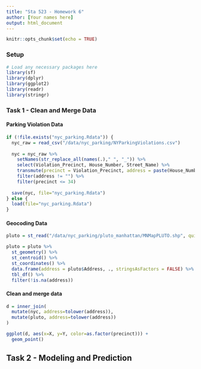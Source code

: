 ```yaml
---
title: "Sta 523 - Homework 6"
author: [Your names here]
output: html_document
---
```


```r
knitr::opts_chunk$set(echo = TRUE)
```

### Setup

```r
# Load any necessary packages here
library(sf)
library(dplyr)
library(ggplot2)
library(readr)
library(stringr)
```

### Task 1 - Clean and Merge Data

#### Parking Violation Data

```r
if (!file.exists("nyc_parking.Rdata")) {
  nyc_raw = read_csv("/data/nyc_parking/NYParkingViolations.csv") 
  
  nyc = nyc_raw %>%
    setNames(str_replace_all(names(.)," ", "_")) %>%
    select(Violation_Precinct, House_Number, Street_Name) %>%
    transmute(precinct = Violation_Precinct, address = paste(House_Number, Street_Name)) %>%
    filter(address != "") %>%
    filter(precinct <= 34)
  
  save(nyc, file="nyc_parking.Rdata")
} else {
  load(file="nyc_parking.Rdata")
}
```

#### Geocoding Data

```r
pluto = st_read("/data/nyc_parking/pluto_manhattan/MNMapPLUTO.shp", quiet=TRUE, stringsAsFactors = FALSE) 

pluto = pluto %>%
  st_geometry() %>%
  st_centroid() %>%
  st_coordinates() %>% 
  data.frame(address = pluto$Address, ., stringsAsFactors = FALSE) %>%
  tbl_df() %>%
  filter(!is.na(address))
```


#### Clean and merge data

```r
d = inner_join(
  mutate(nyc, address=tolower(address)), 
  mutate(pluto, address=tolower(address))
)

ggplot(d, aes(x=X, y=Y, color=as.factor(precinct))) +
  geom_point()
```



## Task 2 - Modeling and Prediction

